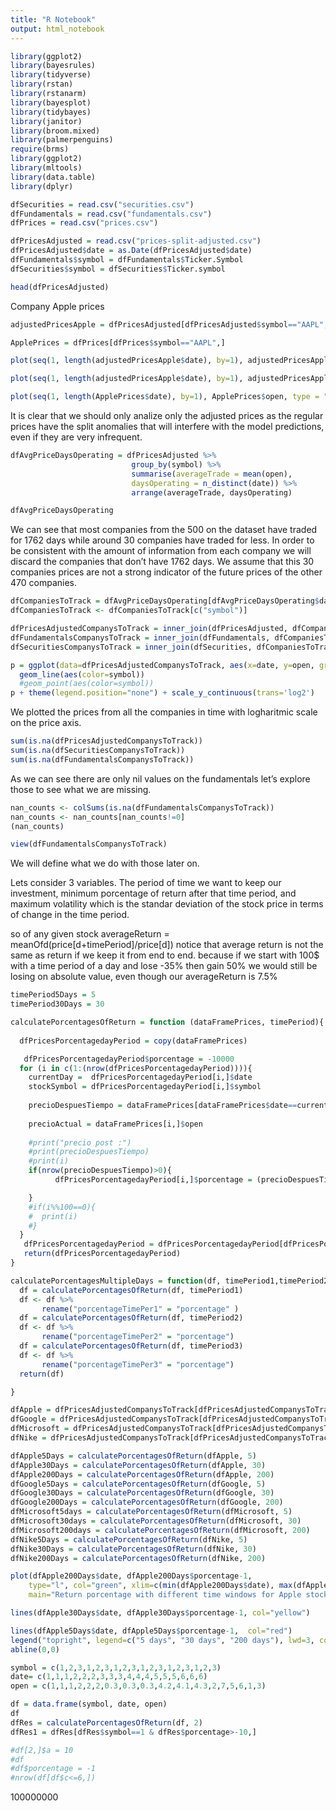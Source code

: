 ```yaml
---
title: "R Notebook"
output: html_notebook
---
```

```r
library(ggplot2)
library(bayesrules)
library(tidyverse)
library(rstan)
library(rstanarm)
library(bayesplot)
library(tidybayes)
library(janitor)
library(broom.mixed)
library(palmerpenguins)
require(brms)
library(ggplot2)
library(mltools)
library(data.table)
library(dplyr)

```

```r
dfSecurities = read.csv("securities.csv")
dfFundamentals = read.csv("fundamentals.csv")
dfPrices = read.csv("prices.csv")

dfPricesAdjusted = read.csv("prices-split-adjusted.csv")
dfPricesAdjusted$date = as.Date(dfPricesAdjusted$date)
dfFundamentals$symbol = dfFundamentals$Ticker.Symbol
dfSecurities$symbol = dfSecurities$Ticker.symbol
```

```r
head(dfPricesAdjusted)
```

Company Apple prices

```r
adjustedPricesApple = dfPricesAdjusted[dfPricesAdjusted$symbol=="AAPL",]

ApplePrices = dfPrices[dfPrices$symbol=="AAPL",]
```
```r
plot(seq(1, length(adjustedPricesApple$date), by=1), adjustedPricesApple$open, type = "l", main="Apple stock prices adjusted by split ", xlab="Time", ylab="Price")
```
```r
plot(seq(1, length(adjustedPricesApple$date), by=1), adjustedPricesApple$open*dfFundamentalsCompanysToTrack$Common.Stocks, type = "l", main="Apple stock prices adjusted by split ", xlab="Time", ylab="Price")
```

```r
plot(seq(1, length(ApplePrices$date), by=1), ApplePrices$open, type = "l",  main="Apple stock prices without adjustment ", xlab="Time", ylab="Price")
```
It is clear that we should only analize only the adjusted prices as the regular prices have the split anomalies that will interfere with the model predictions, even if they are very infrequent.

```r
dfAvgPriceDaysOperating = dfPricesAdjusted %>%
                           group_by(symbol) %>%
                           summarise(averageTrade = mean(open), 
                           daysOperating = n_distinct(date)) %>%
                           arrange(averageTrade, daysOperating)

dfAvgPriceDaysOperating
```
We can see that most companies from the 500 on the dataset have traded for 1762 days while around 30 companies have traded for less. In order to be consistent with the amount of information from each company we will discard the companies that don't have 1762 days. We assume that this 30 companies prices are not a strong indicator of the future prices of the other 470 companies. 

```r
dfCompaniesToTrack = dfAvgPriceDaysOperating[dfAvgPriceDaysOperating$daysOperating==1762,]
dfCompaniesToTrack <- dfCompaniesToTrack[c("symbol")]

dfPricesAdjustedCompanysToTrack = inner_join(dfPricesAdjusted, dfCompaniesToTrack, by = "symbol")
dfFundamentalsCompanysToTrack = inner_join(dfFundamentals, dfCompaniesToTrack, by = "symbol")
dfSecuritiesCompanysToTrack = inner_join(dfSecurities, dfCompaniesToTrack, by = "symbol")

```


```r
p = ggplot(data=dfPricesAdjustedCompanysToTrack, aes(x=date, y=open, group=symbol)) +
  geom_line(aes(color=symbol))
  #geom_point(aes(color=symbol))
p + theme(legend.position="none") + scale_y_continuous(trans='log2')
```
We plotted the prices from all the companies in time with logharitmic scale on the price axis.

```r
sum(is.na(dfPricesAdjustedCompanysToTrack))
sum(is.na(dfSecuritiesCompanysToTrack))
sum(is.na(dfFundamentalsCompanysToTrack))
```
As we can see there are only nil values on the fundamentals let's explore those to see what we are missing.

```r
nan_counts <- colSums(is.na(dfFundamentalsCompanysToTrack))
nan_counts <- nan_counts[nan_counts!=0]
(nan_counts)
```
```r
view(dfFundamentalsCompanysToTrack)
```

We will define what we do with those later on.

Lets consider 3 variables. The period of time we want to keep our investment, minimum porcentage of return after that time period, and maximum volatility which is the standar deviation of the stock price in terms of change in the time period.

so of any given stock 
averageReturn = meanOfd(price[d+timePeriod]/price[d])
notice that average return is not the same as return if we keep it from end to end. 
because if we start with 100$ with a time period of a day and lose -35% then gain 50% we would still be losing on absolute value, even though our averageReturn is 7.5%

```r
timePeriod5Days = 5
timePeriod30Days = 30

```

```r
calculatePorcentagesOfReturn = function (dataFramePrices, timePeriod){
  
  dfPricesPorcentagedayPeriod = copy(dataFramePrices)

   dfPricesPorcentagedayPeriod$porcentage = -10000
  for (i in c(1:(nrow(dfPricesPorcentagedayPeriod)))){
    currentDay =  dfPricesPorcentagedayPeriod[i,]$date
    stockSymbol = dfPricesPorcentagedayPeriod[i,]$symbol
    
    precioDespuesTiempo = dataFramePrices[dataFramePrices$date==currentDay+timePeriod & dataFramePrices$symbol==stockSymbol,]
    
    precioActual = dataFramePrices[i,]$open
    
    #print("precio post :")
    #print(precioDespuesTiempo)
    #print(i)
    if(nrow(precioDespuesTiempo)>0){
          dfPricesPorcentagedayPeriod[i,]$porcentage = (precioDespuesTiempo$open) / precioActual

    }
    #if(i%%100==0){
    #  print(i)
    #}
  }
   dfPricesPorcentagedayPeriod = dfPricesPorcentagedayPeriod[dfPricesPorcentagedayPeriod$porcentage>-9999,]
   return(dfPricesPorcentagedayPeriod)
}
```

```r
calculatePorcentagesMultipleDays = function(df, timePeriod1,timePeriod2,timePeriod3 ){
  df = calculatePorcentagesOfReturn(df, timePeriod1)
  df <- df %>% 
       rename("porcentageTimePer1" = "porcentage" )
  df = calculatePorcentagesOfReturn(df, timePeriod2)
  df <- df %>% 
       rename("porcentageTimePer2" = "porcentage")
  df = calculatePorcentagesOfReturn(df, timePeriod3)
  df <- df %>% 
       rename("porcentageTimePer3" = "porcentage")
  return(df)

}
```

```r
dfApple = dfPricesAdjustedCompanysToTrack[dfPricesAdjustedCompanysToTrack$symbol=="AAPL",]
dfGoogle = dfPricesAdjustedCompanysToTrack[dfPricesAdjustedCompanysToTrack$symbol=="GOOGL",]
dfMicrosoft = dfPricesAdjustedCompanysToTrack[dfPricesAdjustedCompanysToTrack$symbol=="MSFT",]
dfNike = dfPricesAdjustedCompanysToTrack[dfPricesAdjustedCompanysToTrack$symbol=="NKE",]

dfApple5Days = calculatePorcentagesOfReturn(dfApple, 5)
dfApple30Days = calculatePorcentagesOfReturn(dfApple, 30)
dfApple200Days = calculatePorcentagesOfReturn(dfApple, 200)
dfGoogle5Days = calculatePorcentagesOfReturn(dfGoogle, 5)
dfGoogle30Days = calculatePorcentagesOfReturn(dfGoogle, 30)
dfGoogle200Days = calculatePorcentagesOfReturn(dfGoogle, 200)
dfMicrosoft5days = calculatePorcentagesOfReturn(dfMicrosoft, 5)
dfMicrosoft30days = calculatePorcentagesOfReturn(dfMicrosoft, 30)
dfMicrosoft200days = calculatePorcentagesOfReturn(dfMicrosoft, 200)
dfNike5Days = calculatePorcentagesOfReturn(dfNike, 5)
dfNike30Days = calculatePorcentagesOfReturn(dfNike, 30)
dfNike200Days = calculatePorcentagesOfReturn(dfNike, 200)

```

```r
plot(dfApple200Days$date, dfApple200Days$porcentage-1, 
    type="l", col="green", xlim=c(min(dfApple200Days$date), max(dfApple5Days$date)),
    main="Return porcentage with different time windows for Apple stock", xlab="Date", ylab="Return Porcentage")

lines(dfApple30Days$date, dfApple30Days$porcentage-1, col="yellow")

lines(dfApple5Days$date, dfApple5Days$porcentage-1,  col="red")
legend("topright", legend=c("5 days", "30 days", "200 days"), lwd=3, col= c("red","yellow","green"))
abline(0,0)
```


```r
symbol = c(1,2,3,1,2,3,1,2,3,1,2,3,1,2,3,1,2,3)
date= c(1,1,1,2,2,2,3,3,3,4,4,4,5,5,5,6,6,6)
open = c(1,1,1,2,2,2,0.3,0.3,0.3,4.2,4.1,4.3,2,7,5,6,1,3)

df = data.frame(symbol, date, open)
df
dfRes = calculatePorcentagesOfReturn(df, 2)
dfRes1 = dfRes[dfRes$symbol==1 & dfRes$porcentage>-10,]

#df[2,]$a = 10
#df
#df$porcentage = -1
#nrow(df[df$c<=6,])
```
100000000
